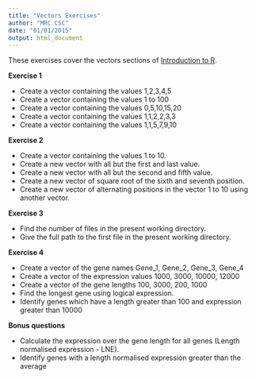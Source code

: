 ```yaml
---
title: "Vectors Exercises"
author: "MRC CSC"
date: "01/01/2015"
output: html_document
---
```


These exercises cover the vectors sections of [Introduction to R]("introToR_Day1.html").

**Exercise 1**

- Create a vector containing the values 1,2,3,4,5
- Create a vector containing the values 1 to 100
- Create a vector containing the values  0,5,10,15,20
- Create a vector containing the values 1,1,2,2,3,3
- Create a vector containing the values 1,1,5,7,9,10

**Exercise 2**

- Create a vector containing the values 1 to 10.
- Create a new vector with all but the first and last value.
- Create a new vector with all but the second and fifth value.
- Create a new vector of square root of the sixth and seventh position.
- Create a new vector of alternating positions in the vector 1 to 10 using another vector.

**Exercise 3** 

- Find the number of files in the present working directory.
- Give the full path to the first file in the present working directory.

**Exercise 4**

- Create a vector of the gene names Gene_1, Gene_2, Gene_3, Gene_4
- Create a vector of the expression values 1000, 3000, 10000, 12000
- Create a vector of the gene lengths 100, 3000, 200, 1000
- Find the longest gene using logical expression.
- Identify genes which have a length greater than 100 and expression greater than 10000

**Bonus questions**
<a name="bonus"></a>

- Calculate the expression over the gene length for all genes (Length normalised expression - LNE).
- Identify genes with a length normalised expression greater than the average
 